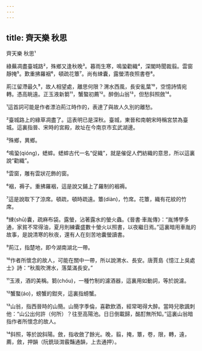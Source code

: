 ```yaml
---
---
---
```

title: 齊天樂 秋思
---




齊天樂 秋思¹

綠蕪凋盡臺城路²，殊鄉又逢秋晚³。暮雨生寒，鳴蛩勸織⁴，深閣時聞裁翦。雲窗靜掩⁵。歎重拂羅裀⁶，頓疏花簟⁷。尚有綀囊，露螢清夜照書卷⁸。

荊江留滯最久⁹，故人相望處，離思何限？渭水西風，長安亂葉¹⁰，空憶詩情宛轉。憑高眺遠。正玉液新篘¹¹，蟹螯初薦¹²。醉倒山翁¹³，但愁斜照斂¹⁴。

¹這首詞可能是作者漂泊荊江時作的，表達了與故人久別的離愁。

²臺城路上的綠草凋盡了。這表明已是深秋。臺城，東晉和南朝宋時稱宮禁為臺城。這裏指晉、宋時的宮殿，故址在今南京市玄武湖邊。

³殊鄉，異鄉。

⁴鳴蛩(qióng)，蟋蟀。蟋蟀古代一名“促織”，就是催促人們紡織的意思，所以這裏說“勸織”。

⁵雲窗，雕有雲狀花飾的窗。

⁶裀，褥子。重拂羅裀，這是說又鋪上了羅制的裀褥。

⁷這是說取下了涼席。頓疏，頓時疏遠。簟(diàn)，竹席。花簟，織有花紋的竹席。

⁸綀(shū)囊，疏麻布袋。露螢，沾著露水的螢火蟲。《晉書·車胤傳》：“胤博學多通，家貧不常得油，夏月則練囊盛數十螢火以照書，以夜繼日焉。”這裏暗用車胤的故事，是說清寒的秋夜，還有人在刻苦地囊螢讀書。

⁹荊江，指楚地，即今湖南湖北一帶。

¹⁰作者所懷念的故人，可能在關中一帶，所以說渭水、長安。唐賈島《憶江上吳處士》詩：“秋風吹渭水，落葉滿長安。”

¹¹玉液，酒的美稱。篘(chóu)，一種竹制的濾酒器，這裏用如動詞，等於說濾。

¹²蟹螯(áo)，螃蟹的鉗夾，這裏指螃蟹。

¹³山翁，指西晉時的山簡。山簡字季倫，喜歡飲酒，經常喝得大醉。當時兒歌諷刺他：“山公出何許（何所）？往至高陽池。日日倒載歸，酩酊無所知。”這裏山翁暗指作者所懷念的故人。

¹⁴斜照，等於說斜陽。斂，指收斂了餘光。晚，翦，掩，簟，卷，限，轉，遠，薦，斂，押韻（阮銑琰潸霰豔通韻，上去通押）。
